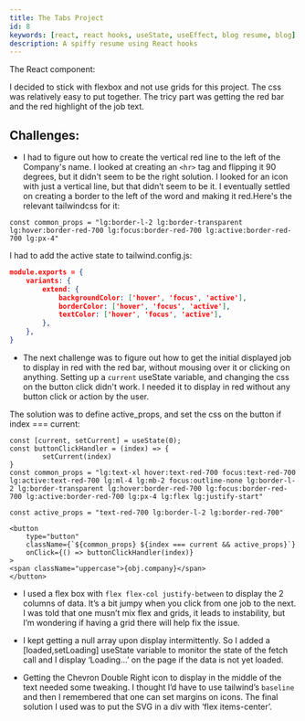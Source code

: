 ```yaml
---
title: The Tabs Project
id: 8
keywords: [react, react hooks, useState, useEffect, blog resume, blog]
description: A spiffy resume using React hooks
---
```

The React component:

<div className="min-h-screen bg-gradient-to-r from-gray-300 via-gray-200 to-gray-300">
    <Tabs />
</div>


I decided to stick with flexbox and not use grids for this project. The css was relatively easy to put together. The tricy part was getting the red bar and the red highlight of the job text.

## Challenges:

- I had to figure out how to create the vertical red line to the left of the Company's name. I looked at creating an ```<hr>``` tag and flipping it 90 degrees, but it didn't seem to be the right solution. I looked for an icon with just a vertical line, but that didn’t seem to be it.  I eventually settled on creating a border to the left of the word and making it red.Here's the relevant tailwindcss for it:

```tsx
const common_props = "lg:border-l-2 lg:border-transparent lg:hover:border-red-700 lg:focus:border-red-700 lg:active:border-red-700 lg:px-4"
```

I had to add the active state to tailwind.config.js:

```json
module.exports = {
    variants: {
        extend: {
            backgroundColor: ['hover', 'focus', 'active'],
            borderColor: ['hover', 'focus', 'active'],      
            textColor: ['hover', 'focus', 'active'],   
        }, 
    },
}
```
- The next challenge was to figure out how to get the initial displayed job to display in red with the red bar, without mousing over it or clicking on anything. 
Setting up a `current` useState variable, and changing the css on the button click didn't work. 
I needed it to display in red without any button click or action by the user. 

The solution was to define active_props, and set the css on the button if index === current:

```tsx
const [current, setCurrent] = useState(0);
const buttonClickHandler = (index) => {
        setCurrent(index)   
}
const common_props = "lg:text-xl hover:text-red-700 focus:text-red-700 lg:active:text-red-700 lg:ml-4 lg:mb-2 focus:outline-none lg:border-l-2 lg:border-transparent lg:hover:border-red-700 lg:focus:border-red-700 lg:active:border-red-700 lg:px-4 lg:flex lg:justify-start"

const active_props = "text-red-700 lg:border-l-2 lg:border-red-700"

<button 
    type="button"    
    className={`${common_props} ${index === current && active_props}`}    
    onClick={() => buttonClickHandler(index)} 
>
<span className="uppercase">{obj.company}</span>
</button>
```

- I used a flex box with `flex flex-col justify-between` to display the 2 columns of data. It’s a bit jumpy when you click from one job to the next. I was told that one musn’t mix flex and grids, it leads to instability, but I’m wondering if having a grid there will help fix the issue.

- I kept getting a null array upon display intermittently. So I added a [loaded,setLoading] useState variable to monitor the state of the fetch call and I display ‘Loading…’ on the page if the data is not yet loaded.

- Getting the Chevron Double Right icon to display in the middle of the text needed some tweaking. I thought I’d have to use tailwind’s `baseline` and then I remembered that one can set margins on icons. The final solution I used was to put the SVG in a div with ‘flex items-center’.


